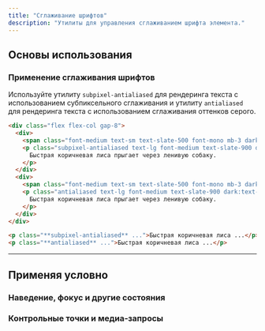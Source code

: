```yaml
---
title: "Сглаживание шрифтов"
description: "Утилиты для управления сглаживанием шрифта элемента."
---
```




## Основы использования

### Применение сглаживания шрифтов

Используйте утилиту `subpixel-antialiased` для рендеринга текста с использованием субпиксельного сглаживания и утилиту `antialiased` для рендеринга текста с использованием сглаживания оттенков серого.

```html {{ example: true }}
<div class="flex flex-col gap-8">
  <div>
    <span class="font-medium text-sm text-slate-500 font-mono mb-3 dark:text-slate-400">subpixel-antialiased</span>
    <p class="subpixel-antialiased text-lg font-medium text-slate-900 dark:text-slate-200">
      Быстрая коричневая лиса прыгает через ленивую собаку.
    </p>
  </div>
  <div>
    <span class="font-medium text-sm text-slate-500 font-mono mb-3 dark:text-slate-400">antialiased</span>
    <p class="antialiased text-lg font-medium text-slate-900 dark:text-slate-200">
      Быстрая коричневая лиса прыгает через ленивую собаку.
    </p>
  </div>
</div>
```

```html
<p class="**subpixel-antialiased** ...">Быстрая коричневая лиса ...</p>
<p class="**antialiased** ...">Быстрая коричневая лиса ...</p>
```

---

## <Heading ignore>Применяя условно</Heading>

### <Heading ignore>Наведение, фокус и другие состояния</Heading>

<HoverFocusAndOtherStates defaultClass="antialiased" featuredClass="subpixel-antialiased" element="p" />

### <Heading ignore>Контрольные точки и медиа-запросы</Heading>

<BreakpointsAndMediaQueries defaultClass="antialiased" featuredClass="subpixel-antialiased" element="p" />
